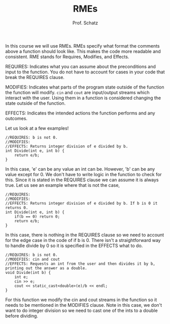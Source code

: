 ﻿---
title: "RMEs"
description: "This article explains what RMEs are and how to use them."
author:
  - "Prof. Schatz"
publishedAt: "2024-05-28"
updatedAt: "2024-05-28"
isPublished: true
tags:
  - "C++"
chapterTitle: "Resource"
chapterIdx: 3
sectionIdx: 1
---

In this course we will use RMEs. RMEs specify what format the comments above a function should look like. This makes the code more readable and consistent. RME stands for Requires, Modifies, and Effects.

REQUIRES: Indicates what you can assume about the preconditions and input to the function. You do not have to account for cases in your code that break the REQUIRES clause.

MODIFIES: Indicates what parts of the program state outside of the function the function will modify. `cin` and `cout` are input/output streams which interact with the user. Using them in a function is considered changing the state outside of the function.

EFFECTS: Indicates the intended actions the function performs and any outcomes.

Let us look at a few examples!

```
//REQUIRES: b is not 0.
//MODIFIES:
//EFFECTS: Returns integer division of e divided by b.
int Divide(int e, int b) {
	return e/b;
}
```

In this case, 'e' can be any value an int can be. However, 'b' can be any value except for 0. We don't have to write logic in the function to check for this. Since it is stated in the REQUIRES clause we can assume it is always true. Let us see an example where that is not the case,

```
//REQUIRES:
//MODIFIES:
//EFFECTS: Returns integer division of e divided by b. If b is 0 it returns 0.
int Divide(int e, int b) {
	if(b == 0) return 0;
	return e/b;
}
```

In this case, there is nothing in the REQUIRES clause so we need to account for the edge case in the code of if b is 0. There isn't a straightforward way to handle divide by 0 so it is specified in the EFFECTS what to do.

```
//REQUIRES: b is not 0.
//MODIFIES: cin and cout
//EFFECTS: Requests an int from the user and then divides it by b, printing out the answer as a double.
void Divide(int b) {
	int e;
	cin >> e;
	cout << static_cast<double>(e)/b << endl;
}
```

For this function we modify the cin and cout streams in the function so it needs to be mentioned in the MODIFIES clause. Note in this case, we don't want to do integer division so we need to cast one of the ints to a double before dividing.
